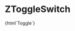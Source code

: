 
<Meta title="Buttons/ZToggleSwitch" component="z-toggle-switch" />

# ZToggleSwitch

<Preview>
  <Story name="ZToggleSwitch">
    {html`<z-toggle-switch
      disabled="${boolean("disabled", false)}"
      reverselabel="${boolean("reverse label", false)}"
      >Toggle</z-toggle-switch
    >`}
  </Story>
</Preview>

<Props of="z-toggle-switch" />
